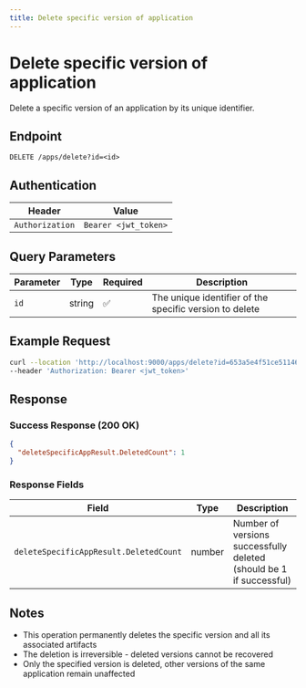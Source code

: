 ```yaml
---
title: Delete specific version of application
---
```


# Delete specific version of application

Delete a specific version of an application by its unique identifier.



## Endpoint

```
DELETE /apps/delete?id=<id>
```

## Authentication

| Header | Value |
|--------|-------|
| `Authorization` | `Bearer <jwt_token>` |

## Query Parameters

| Parameter | Type | Required | Description |
|-----------|------|----------|-------------|
| `id` | string | ✅ | The unique identifier of the specific version to delete |

## Example Request

```bash
curl --location 'http://localhost:9000/apps/delete?id=653a5e4f51ce5114611f5abb' \
--header 'Authorization: Bearer <jwt_token>'
```

## Response

### Success Response (200 OK)

```json
{
  "deleteSpecificAppResult.DeletedCount": 1
}
```

### Response Fields

| Field | Type | Description |
|-------|------|-------------|
| `deleteSpecificAppResult.DeletedCount` | number | Number of versions successfully deleted (should be 1 if successful) |

## Notes

- This operation permanently deletes the specific version and all its associated artifacts
- The deletion is irreversible - deleted versions cannot be recovered
- Only the specified version is deleted, other versions of the same application remain unaffected